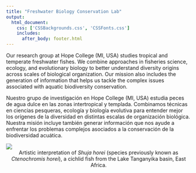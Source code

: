 ```yaml
---
title: "Freshwater Biology Conservation Lab"
output: 
  html_document:
    css: ['CSSBackgrounds.css', 'CSSFonts.css']
    includes:
      after_body: footer.html
---
```

<script>
   $(document).ready(function() {
     $head = $('#header');
     $head.prepend('<img src=\"Freshwater biology.png\" style=\"float: right;width: 300px;padding: 20px\"/>')
   });
</script>



Our research group at Hope College (MI, USA) studies tropical and temperate freshwater fishes. We combine approaches in fisheries science, ecology, and evolutionary biology to better understand diversity origins across scales of biological organization. Our mission also includes the generation of information that helps us tackle the complex issues associated with aquatic biodiversity conservation.


Nuestro grupo de investigación en Hope College (MI, USA) estudia peces de agua dulce en las zonas intertropical y templada. Combinamos técnicas en ciencias pesqueras, ecología y biología evolutiva para entender mejor los orígenes de la diversidad en distintas escalas de organización biológica. Nuestra misión incluye también generar información que nos ayude a enfrentar los problemas complejos asociados a la conservación de la biodiversidad acuática. 


![](./Chorei2-02.png)
<center> Artistic interpretation of *Shuja* *horei* (species previously known as  *Ctenochromis* *horei*), a cichlid fish from the Lake Tanganyika basin, East Africa. <center>


